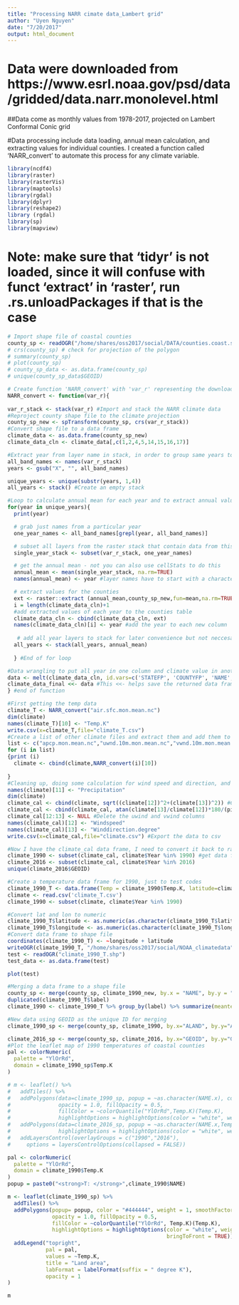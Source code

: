 ```yaml
---
title: "Processing NARR cimate data_Lambert grid"
author: "Uyen Nguyen"
date: "7/20/2017"
output: html_document
---
```

# Data were downloaded from https://www.esrl.noaa.gov/psd/data/gridded/data.narr.monolevel.html
##Data come as monthly values from 1978-2017, projected on Lambert Conformal Conic grid 

#Data processing include data loading, annual mean calculation, and extracting values for individual counties. I created a function called 'NARR_convert' to automate this process for any climate variable.
```r
library(ncdf4)
library(raster)
library(rasterVis)
library(maptools)
library(rgdal)
library(dplyr)
library(reshape2)
library (rgdal)
library(sp)
library(mapview)
```

# Note: make sure that 'tidyr' is not loaded, since it will confuse with funct 'extract' in 'raster', run .rs.unloadPackages if that is the case

```r
# Import shape file of coastal counties
county_sp <- readOGR("/home/shares/oss2017/social/DATA/counties.coast.shp")
# crs(county_sp) # check for projection of the polygon
# summary(county_sp)
# plot(county_sp)
# county_sp_data <- as.data.frame(county_sp)
# unique(county_sp_data$GEOID)

# Create function 'NARR_convert' with 'var_r' representing the downloaded file name
NARR_convert <- function(var_r){
  
var_r_stack <- stack(var_r) #Import and stack the NARR climate data
#Reproject county shape file to the climate projection
county_sp_new <- spTransform(county_sp, crs(var_r_stack))
#Convert shape file to a data frame
climate_data <- as.data.frame(county_sp_new)
climate_data_cln <- climate_data[,c(1,2,4,5,14,15,16,17)]

#Extract year from layer name in stack, in order to group same years together
all_band_names <- names(var_r_stack)
years <- gsub("X", "", all_band_names)

unique_years <- unique(substr(years, 1,4))
all_years <- stack() #Create an empty stack

#Loop to calculate annual mean for each year and to extract annual value for each county
for(year in unique_years){
  print(year)

  # grab just names from a particular year
  one_year_names <- all_band_names[grepl(year, all_band_names)]

  # subset all layers from the raster stack that contain data from this year
  single_year_stack <- subset(var_r_stack, one_year_names)

  # get the annual mean - not you can also use cellStats to do this 
  annual_mean <- mean(single_year_stack, na.rm=TRUE)
  names(annual_mean) <- year #layer names have to start with a character but name the layer the year - this will help with plotting later

  # extract values for the counties
  ext <- raster::extract (annual_mean,county_sp_new,fun=mean,na.rm=TRUE)
  i = length(climate_data_cln)+1
  #add extracted values of each year to the counties table
  climate_data_cln <- cbind(climate_data_cln, ext)
  names(climate_data_cln)[i] <- year #add the year to each new column
  
   # add all year layers to stack for later convenience but not neccesary in this work
  all_years <- stack(all_years, annual_mean)
  
  } #End of for loop

#Data wrangling to put all year in one column and climate value in another
data <- melt(climate_data_cln, id.vars=c('STATEFP', 'COUNTYFP', 'NAME','GEOID','ALAND','AWATER','INTPTLAT', 'INTPTLON'), var='Year')
climate_data_final <<- data #This <<- helps save the returned data frame to workspace in case I want to examine it later
} #end of function
```



```r

#First getting the temp data 
climate_T <- NARR_convert("air.sfc.mon.mean.nc") 
dim(climate)
names(climate_T)[10] <- "Temp.K"
write.csv(x=climate_T,file="climate_T.csv")
#Create a list of other climate files and extract them and add them to the temp data table
list <- c("apcp.mon.mean.nc","uwnd.10m.mon.mean.nc","vwnd.10m.mon.mean.nc")
for (i in list)
{print (i)
  climate <- cbind(climate,NARR_convert(i)[10])
  
}
#Cleaning up, doing some calculation for wind speed and direction, and export a csv file
names(climate)[11] <- "Precipitation"
dim(climate)
climate_cal <- cbind(climate, sqrt((climate[12])^2+(climate[13])^2)) #Calculate wind speed from u-wind and v-wind
climate_cal <- cbind(climate_cal, atan(climate[13]/climate[12])*180/(pi)) #Calculate wind direction from uwind and vwind
climate_cal[12:13] <- NULL #Delete the uwind and vwind columns
names(climate_cal)[12] <- "Windspeed"
names(climate_cal)[13] <- "Winddirection.degree"
write.csv(x=climate_cal,file="climate.csv") #Export the data to csv

```


```r
#Now I have the climate_cal data frame, I need to convert it back to raster
climate_1990 <- subset(climate_cal, climate$Year %in% 1990) #get data for 1990 only
climate_2016 <- subset(climate_cal, climate$Year %in% 2016)
unique(climate_2016$GEOID)

#Create a temperature data frame for 1990, just to test codes
climate_1990_T <- data.frame(Temp = climate_1990$Temp.K, latitude=climate_1990$INTPTLAT, longitude=climate_1990$INTPTLON, label=climate_1990$NAME)
climate <- read.csv('climate_T.csv')
climate_1990 <- subset(climate, climate$Year %in% 1990)

#Convert lat and lon to numeric 
climate_1990_T$latitude <- as.numeric(as.character(climate_1990_T$latitude))
climate_1990_T$longitude <- as.numeric(as.character(climate_1990_T$longitude))
#Convert data frame to shape file
coordinates(climate_1990_T) <- ~longitude + latitude
writeOGR(climate_1990_T, "/home/shares/oss2017/social/NOAA_climatedata","climate_1990_T", driver = "ESRI Shapefile")
test <- readOGR("climate_1990_T.shp")
test_data <- as.data.frame(test)

plot(test)

```


```r
#Merging a data frame to a shape file
county_sp <- merge(county_sp, climate_1990_new, by.x = "NAME", by.y = "label")
duplicated(climate_1990_T$label)
climate_1990 <- climate_1990_T %>% group_by(label) %>% summarize(meantemp=mean(Temp)) #interpolate where counties are mismatched

#New data using GEOID as the unique ID for merging
climate_1990_sp <- merge(county_sp, climate_1990, by.x="ALAND", by.y="ALAND")

climate_2016_sp <- merge(county_sp, climate_2016, by.x="GEOID", by.y="GEOID")
#Plot the leaflet map of 1990 temperatures of coastal counties
pal <- colorNumeric(
  palette = "YlOrRd",
  domain = climate_1990_sp$Temp.K
)

# m <- leaflet() %>%
#   addTiles() %>% 
#   addPolygons(data=climate_1990_sp, popup = ~as.character(NAME.x), color = "#444444", weight = 1, smoothFactor = 0.5,
#               opacity = 1.0, fillOpacity = 0.5,
#               fillColor = ~colorQuantile("YlOrRd",Temp.K)(Temp.K),
#               highlightOptions = highlightOptions(color = "white", weight = 2,bringToFront = TRUE), group = "1990")%>%
#   addPolygons(data=climate_2016_sp, popup = ~as.character(NAME.x,Temp.K), color = "#444444", weight = 1, smoothFactor = 0.5, opacity = 1.0, fillOpacity = 0.5, fillColor = ~colorQuantile("YlOrRd",Temp.K)(Temp.K),
#               highlightOptions = highlightOptions(color = "white", weight = 2, bringToFront = TRUE), group = "2016") %>% 
#   addLayersControl(overlayGroups = c("1990","2016"),
#     options = layersControlOptions(collapsed = FALSE)) 

pal <- colorNumeric(
  palette = "YlOrRd",
  domain = climate_1990$Temp.K
)
popup = paste0("<strong>T: </strong>",climate_1990$NAME)

m <- leaflet(climate_1990_sp) %>%
  addTiles() %>% 
  addPolygons(popup= popup, color = "#444444", weight = 1, smoothFactor = 0.5,
              opacity = 1.0, fillOpacity = 0.5,
              fillColor = ~colorQuantile("YlOrRd", Temp.K)(Temp.K),
              highlightOptions = highlightOptions(color = "white", weight = 2,
                                                  bringToFront = TRUE)) %>% 
  addLegend("topright", 
            pal = pal, 
            values = ~Temp.K,
            title = "Land area",
            labFormat = labelFormat(suffix = " degree K"),
            opacity = 1
)

m
```

